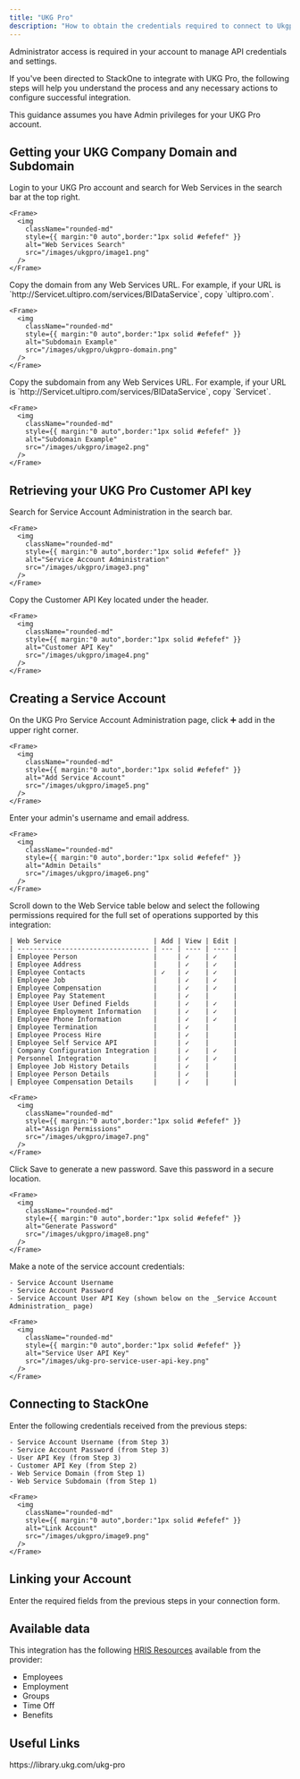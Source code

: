 ```yaml
---
title: "UKG Pro"
description: "How to obtain the credentials required to connect to Ukgpro."
---
```



<Note>
  Administrator access is required in your account to manage API credentials and settings.
</Note>

If you've been directed to StackOne to integrate with UKG Pro, the following steps will help you understand the process and any necessary actions to configure successful integration.

This guidance assumes you have Admin privileges for your UKG Pro account.

## Getting your UKG Company Domain and Subdomain

<Steps>
  <Step title="Login to UKG Pro">
    Login to your UKG Pro account and search for Web Services in the search bar at the top right.

    <Frame>
      <img
        className="rounded-md"
        style={{ margin:"0 auto",border:"1px solid #efefef" }}
        alt="Web Services Search"
        src="/images/ukgpro/image1.png"
      />
    </Frame>
  </Step>
<Step title="Copy Domain">
    Copy the domain from any Web Services URL. For example, if your URL is `http://Servicet.ultipro.com/services/BIDataService`, copy `ultipro.com`.

    <Frame>
      <img
        className="rounded-md"
        style={{ margin:"0 auto",border:"1px solid #efefef" }}
        alt="Subdomain Example"
        src="/images/ukgpro/ukgpro-domain.png"
      />
    </Frame>
  </Step>
  
  <Step title="Copy Subdomain">
    Copy the subdomain from any Web Services URL. For example, if your URL is `http://Servicet.ultipro.com/services/BIDataService`, copy `Servicet`.

    <Frame>
      <img
        className="rounded-md"
        style={{ margin:"0 auto",border:"1px solid #efefef" }}
        alt="Subdomain Example"
        src="/images/ukgpro/image2.png"
      />
    </Frame>
  </Step>
</Steps>

## Retrieving your UKG Pro Customer API key

<Steps>
  <Step title="Search for Service Account Administration">
    Search for Service Account Administration in the search bar.

    <Frame>
      <img
        className="rounded-md"
        style={{ margin:"0 auto",border:"1px solid #efefef" }}
        alt="Service Account Administration"
        src="/images/ukgpro/image3.png"
      />
    </Frame>
  </Step>
  <Step title="Copy Customer API Key">
    Copy the Customer API Key located under the header.

    <Frame>
      <img
        className="rounded-md"
        style={{ margin:"0 auto",border:"1px solid #efefef" }}
        alt="Customer API Key"
        src="/images/ukgpro/image4.png"
      />
    </Frame>
  </Step>
</Steps>

## Creating a Service Account

<Steps>
  <Step title="Add Service Account">
    On the UKG Pro Service Account Administration page, click ➕ add in the upper right corner.

    <Frame>
      <img
        className="rounded-md"
        style={{ margin:"0 auto",border:"1px solid #efefef" }}
        alt="Add Service Account"
        src="/images/ukgpro/image5.png"
      />
    </Frame>
  </Step>
  <Step title="Enter Admin Details">
    Enter your admin's username and email address.

    <Frame>
      <img
        className="rounded-md"
        style={{ margin:"0 auto",border:"1px solid #efefef" }}
        alt="Admin Details"
        src="/images/ukgpro/image6.png"
      />
    </Frame>
  </Step>
  <Step title="Assign Permissions">
    Scroll down to the Web Service table below and select the following permissions required for the full set of operations supported by this integration:

    | Web Service                       | Add | View | Edit |
    | --------------------------------- | --- | ---- | ---- |
    | Employee Person                   |     | ✓    | ✓    |
    | Employee Address                  |     | ✓    | ✓    |
    | Employee Contacts                 | ✓   | ✓    | ✓    |
    | Employee Job                      |     | ✓    | ✓    |
    | Employee Compensation             |     | ✓    | ✓    |
    | Employee Pay Statement            |     | ✓    |      |
    | Employee User Defined Fields      |     | ✓    | ✓    |
    | Employee Employment Information   |     | ✓    | ✓    |
    | Employee Phone Information        |     | ✓    | ✓    |
    | Employee Termination              |     | ✓    |      |
    | Employee Process Hire             |     | ✓    |      |
    | Employee Self Service API         |     | ✓    |      |
    | Company Configuration Integration |     | ✓    | ✓    |
    | Personnel Integration             |     | ✓    | ✓    |
    | Employee Job History Details      |     | ✓    |      |
    | Employee Person Details           |     | ✓    |      |
    | Employee Compensation Details     |     | ✓    |      |

    <Frame>
      <img
        className="rounded-md"
        style={{ margin:"0 auto",border:"1px solid #efefef" }}
        alt="Assign Permissions"
        src="/images/ukgpro/image7.png"
      />
    </Frame>
  </Step>
  <Step title="Save and Generate Password">
    Click Save to generate a new password. Save this password in a secure location.

    <Frame>
      <img
        className="rounded-md"
        style={{ margin:"0 auto",border:"1px solid #efefef" }}
        alt="Generate Password"
        src="/images/ukgpro/image8.png"
      />
    </Frame>
  </Step>
  <Step title="Save Service User Credentials">
    Make a note of the service account credentials:

    - Service Account Username
    - Service Account Password
    - Service Account User API Key (shown below on the _Service Account Administration_ page)

    <Frame>
      <img
        className="rounded-md"
        style={{ margin:"0 auto",border:"1px solid #efefef" }}
        alt="Service User API Key"
        src="/images/ukg-pro-service-user-api-key.png"
      />
    </Frame>
  </Step>
</Steps>

## Connecting to StackOne

<Steps>
  <Step title="Enter Details">
    Enter the following credentials received from the previous steps:

    - Service Account Username (from Step 3)
    - Service Account Password (from Step 3)
    - User API Key (from Step 3)
    - Customer API Key (from Step 2)
    - Web Service Domain (from Step 1)
    - Web Service Subdomain (from Step 1)

    <Frame>
      <img
        className="rounded-md"
        style={{ margin:"0 auto",border:"1px solid #efefef" }}
        alt="Link Account"
        src="/images/ukgpro/image9.png"
      />
    </Frame>
  </Step>
</Steps>


## Linking your Account

Enter the required fields from the previous steps in your connection form.

<IntegrationFooter />

## Available data

This integration has the following [HRIS Resources](https://docs.stackone.com/reference/getting-started-with-your-api) available from the provider:
- Employees
- Employment
- Groups
- Time Off
- Benefits

## Useful Links

<Card title="API Reference" icon="link" href="https://library.ukg.com/ukg-pro">
  https://library.ukg.com/ukg-pro
</Card>